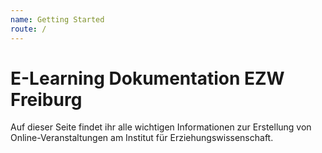 ```yaml
---
name: Getting Started
route: /
---
```


# E-Learning Dokumentation EZW Freiburg

Auf dieser Seite findet ihr alle wichtigen Informationen zur Erstellung von Online-Veranstaltungen am Institut für Erziehungswissenschaft.